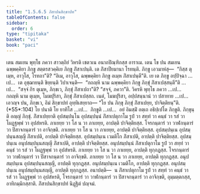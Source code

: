 ```yaml
---
title: "1.5.6.5 ภิํสาปนสิกฺขาปท"
tableOfContents: false
sidebar:
  order: 6
type: "tipitaka"
basket: "vi"
book: "paci"
---
```



<DynamicBreadcrumb />

<Division number="345" book="paci">

<Paragraph number="1057" book="paci">
เตน สมเยน พุทฺโธ ภควา สาวตฺถิยํ วิหรติ เชตวเน อนาถปิณฺฑิกสฺส อาราเม. เตน โข ปน สมเยน ฉพฺพคฺคิยา ภิกฺขู สตฺตรสวคฺคิเย ภิกฺขู ภิํสาเปนฺติ. เต ภิํสาปียมานา โรทนฺติ. ภิกฺขู เอวมาหํสุ—  “กิสฺส ตุเมฺห, อาวุโส, โรทถา”ติ? “อิเม, อาวุโส, ฉพฺพคฺคิยา ภิกฺขู อเมฺห ภิํสาเปนฺตี”ติ.
</Paragraph>

<Paragraph number="1058" book="paci">
เย เต ภิกฺขู อปฺปิจฺฉา …เป…  เต อุชฺฌายนฺติ ขิยฺยนฺติ วิปาเจนฺติ—  “กถญฺหิ นาม ฉพฺพคฺคิยา ภิกฺขู ภิกฺขุํ ภิํสาเปสฺสนฺตี”ติ …เป…  “สจฺจํ กิร ตุเมฺห, ภิกฺขเว, ภิกฺขุํ ภิํสาเปถา”ติ? “สจฺจํ, ภควา”ติ. วิครหิ พุทฺโธ ภควา …เป…  กถญฺหิ นาม ตุเมฺห, โมฆปุริสา, ภิกฺขุํ ภิํสาเปสฺสถ. เนตํ, โมฆปุริสา, อปฺปสนฺนานํ วา ปสาทาย …เป…  เอวญฺจ ปน, ภิกฺขเว, อิมํ สิกฺขาปทํ อุทฺทิเสยฺยาถ—
</Paragraph>

</Division>
<Division number="346" book="paci">

<Paragraph number="1059" book="paci">
<Emphasis>“โย ปน ภิกฺขุ ภิกฺขุํ ภิํสาเปยฺย, ปาจิตฺติยนฺ”</Emphasis>ติ. (*55*:<Emphasis>104</Emphasis>)
</Paragraph>

</Division>
<Division number="347" book="paci">

<Paragraph number="1060" book="paci">
<Emphasis>โย ปนา</Emphasis>ติ โย ยาทิโส …เป…  <Emphasis>ภิกฺขู</Emphasis>ติ …เป…  อยํ อิมสฺมิํ อตฺเถ อธิปฺเปโต ภิกฺขูติ.
</Paragraph>

<Paragraph number="1061" book="paci">
<Emphasis>ภิกฺขุนฺ</Emphasis>ติ อญฺญํ ภิกฺขุํ.
</Paragraph>

<Paragraph number="1062" book="paci">
<Emphasis>ภิํสาเปยฺยา</Emphasis>ติ อุปสมฺปนฺโน อุปสมฺปนฺนํ ภิํสาเปตุกาโม รูปํ วา สทฺทํ วา คนฺธํ วา รสํ วา โผฏฺฐพฺพํ วา อุปสํหรติ. ภาเยยฺย วา โส น วา ภาเยยฺย, อาปตฺติ ปาจิตฺติยสฺส. โจรกนฺตารํ วา วาฬกนฺตารํ วา ปิสาจกนฺตารํ วา อาจิกฺขติ. ภาเยยฺย วา โส น วา ภาเยยฺย, อาปตฺติ ปาจิตฺติยสฺส.
</Paragraph>

</Division>
<Division number="348" book="paci">

<Paragraph number="1063" book="paci">
อุปสมฺปนฺเน อุปสมฺปนฺนสญฺญี ภิํสาเปติ, อาปตฺติ ปาจิตฺติยสฺส. อุปสมฺปนฺเน เวมติโก ภิํสาเปติ, อาปตฺติ ปาจิตฺติยสฺส. อุปสมฺปนฺเน อนุปสมฺปนฺนสญฺญี ภิํสาเปติ, อาปตฺติ ปาจิตฺติยสฺส.
</Paragraph>

<Paragraph number="1064" book="paci">
อนุปสมฺปนฺนํ ภิํสาเปตุกาโม รูปํ วา สทฺทํ วา คนฺธํ วา รสํ วา โผฏฺฐพฺพํ วา อุปสํหรติ. ภาเยยฺย วา โส น วา ภาเยยฺย, อาปตฺติ ทุกฺกฏสฺส. โจรกนฺตารํ วา วาฬกนฺตารํ วา ปิสาจกนฺตารํ วา อาจิกฺขติ. ภาเยยฺย วา โส น วา ภาเยยฺย, อาปตฺติ ทุกฺกฏสฺส. อนุปสมฺปนฺเน อุปสมฺปนฺนสญฺญี, อาปตฺติ ทุกฺกฏสฺส. อนุปสมฺปนฺเน เวมติโก, อาปตฺติ ทุกฺกฏสฺส. อนุปสมฺปนฺเน อนุปสมฺปนฺนสญฺญี, อาปตฺติ ทุกฺกฏสฺส.
</Paragraph>

</Division>
<Division number="349" book="paci">

<Paragraph number="1065" book="paci">
อนาปตฺติ—  น ภิํสาเปตุกาโม รูปํ วา สทฺทํ วา คนฺธํ วา รสํ วา โผฏฺฐพฺพํ วา อุปสํหรติ, โจรกนฺตารํ วา วาฬกนฺตารํ วา ปิสาจกนฺตารํ วา อาจิกฺขติ, อุมฺมตฺตกสฺส, อาทิกมฺมิกสฺสาติ.

</Paragraph>
</Division>

<Paragraph number="1066" type="center" book="paci">
ภิํสาปนสิกฺขาปทํ นิฏฺฐิตํ ปญฺจมํ.
</Paragraph>
